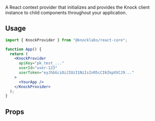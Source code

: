 A React context provider that initializes and provides the Knock client instance to child components throughout your application.

## Usage

```jsx
import { KnockProvider } from "@knocklabs/react-core";

function App() {
  return (
    <KnockProvider
      apiKey="pk_test_..."
      userId="user-123"
      userToken="eyJhbGciOiJIUzI1NiIsInR5cCI6IkpXVCJ9..."
    >
      <YourApp />
    </KnockProvider>
  );
}
```

## Props

<Attributes>
  <Attribute
    name="apiKey"
    type="string"
    description="Your public API key from the Knock dashboard."
    isRequired
  />
  <Attribute
    name="user"
    type="object"
    description="A user object containing information to identify the user on Knock."
  />
  <Attribute
    name="identificationStrategy"
    type="string"
    description="Defaults to `inline`. Can be set to `skip` to skip inline identification."
  />
  <Attribute
    name="userToken"
    type="string"
    description="The JWT token for authenticating the user (required when using enhanced security mode)."
  />
  <Attribute
    name="host"
    type="string"
    description="The Knock API host URL. Defaults to the production Knock API."
  />
  <Attribute
    name="logLevel"
    type="string"
    description="When set to debug, will output additional logging to aid with debugging."
  />
  <Attribute
    name="children"
    type="ReactNode"
    description="Child components that will have access to the Knock client."
  />
</Attributes>
